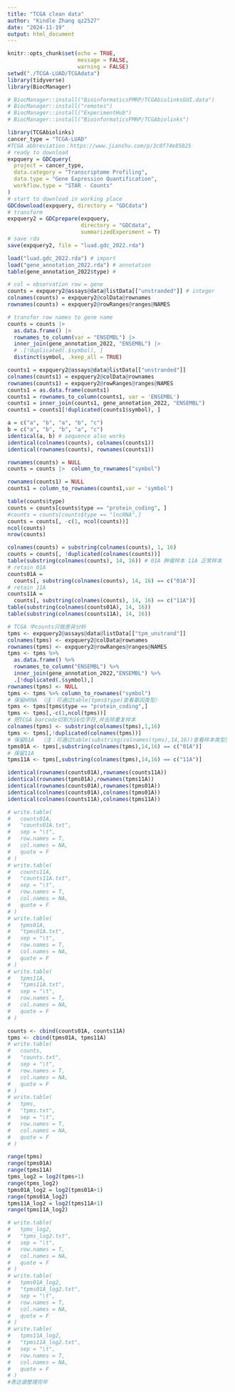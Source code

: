 ```yaml
---
title: "TCGA clean data"
author: "Kindle Zhang qz2527"
date: "2024-11-19"
output: html_document
---
```


```r
knitr::opts_chunk$set(echo = TRUE,
                      message = FALSE,
                      warning = FALSE)
setwd("./TCGA-LUAD/TCGAdata")
library(tidyverse)
library(BiocManager)
```

```r
# BiocManager::install("BioinformaticsFMRP/TCGAbiolinksGUI.data")
# BiocManager::install("remotes")
# BiocManager::install("ExperimentHub")
# BiocManager::install("BioinformaticsFMRP/TCGAbiolinks")
```

```r
library(TCGAbiolinks)
cancer_type = "TCGA-LUAD"
#TCGA abbreviation：https://www.jianshu.com/p/3c0f74e85825
# ready to download 
expquery = GDCquery(
  project = cancer_type,
  data.category = "Transcriptome Profiling",
  data.type = "Gene Expression Quantification",
  workflow.type = "STAR - Counts"
)
# start to download in working place
GDCdownload(expquery, directory = "GDCdata")
# transform 
expquery2 = GDCprepare(expquery,
                       directory = "GDCdata",
                       summarizedExperiment = T)
# save rda
save(expquery2, file = "luad.gdc_2022.rda")
```

```r
load("luad.gdc_2022.rda") # import
load("gene_annotation_2022.rda") # annotation
table(gene_annotation_2022$type) # 

# col = observation row = gene
counts = expquery2@assays@data@listData[["unstranded"]] # integer
colnames(counts) = expquery2@colData@rownames
rownames(counts) = expquery2@rowRanges@ranges@NAMES

# transfer row names to gene name
counts = counts |>
  as.data.frame() |>
  rownames_to_column(var = "ENSEMBL") |>
  inner_join(gene_annotation_2022, "ENSEMBL") |>
  # .[!duplicated(.$symbol), ]
  distinct(symbol, .keep_all = TRUE)

counts1 = expquery2@assays@data@listData[["unstranded"]]
colnames(counts1) = expquery2@colData@rownames
rownames(counts1) = expquery2@rowRanges@ranges@NAMES
counts1 = as.data.frame(counts1)
counts1 = rownames_to_column(counts1, var = 'ENSEMBL')
counts1 = inner_join(counts1, gene_annotation_2022, "ENSEMBL")
counts1 = counts1[!duplicated(counts1$symbol), ]
```

```r
a = c("a", "b", "a", "b", "c")
b = c("a", "b", "b", "a", "c")
identical(a, b) # sequence also works
identical(colnames(counts), colnames(counts1))
identical(rownames(counts), rownames(counts1))

rownames(counts) = NULL
counts = counts |>  column_to_rownames("symbol") 

rownames(counts1) = NULL 
counts1 = column_to_rownames(counts1,var = 'symbol')

table(counts$type)
counts = counts[counts$type == "protein_coding", ]
#counts = counts[counts$type == "lncRNA",]
counts = counts[, -c(1, ncol(counts))]
ncol(counts)
nrow(counts)

colnames(counts) = substring(colnames(counts), 1, 16)
counts = counts[, !duplicated(colnames(counts))]
table(substring(colnames(counts), 14, 16)) # 01A 肿瘤样本 11A 正常样本
# retain 01A
counts01A =
  counts[, substring(colnames(counts), 14, 16) == c("01A")]
# retain 11A
counts11A =
  counts[, substring(colnames(counts), 14, 16) == c("11A")]
table(substring(colnames(counts01A), 14, 16))
table(substring(colnames(counts11A), 14, 16))
```

```r
# TCGA 中counts只做差异分析
tpms <- expquery2@assays@data@listData[["tpm_unstrand"]]
colnames(tpms) <- expquery2@colData@rownames
rownames(tpms) <- expquery2@rowRanges@ranges@NAMES
tpms <- tpms %>% 
  as.data.frame() %>% 
  rownames_to_column("ENSEMBL") %>% 
  inner_join(gene_annotation_2022,"ENSEMBL") %>% 
  .[!duplicated(.$symbol),]
rownames(tpms) <- NULL
tpms <- tpms %>% column_to_rownames("symbol") 
# 保留mRNA （注：可通过table(tpms$type)查看基因类型）
tpms <- tpms[tpms$type == "protein_coding",]
tpms <- tpms[,-c(1,ncol(tpms))]
# 把TCGA barcode切割为16位字符,并去除重复样本
colnames(tpms) <- substring(colnames(tpms),1,16)
tpms <- tpms[,!duplicated(colnames(tpms))]
# 保留01A  （注：可通过table(substring(colnames(tpms),14,16))查看样本类型）
tpms01A <- tpms[,substring(colnames(tpms),14,16) == c("01A")]
# 保留11A
tpms11A <- tpms[,substring(colnames(tpms),14,16) == c("11A")]
```

```r
identical(rownames(counts01A),rownames(counts11A))
identical(rownames(tpms01A),rownames(tpms11A))
identical(rownames(counts01A),rownames(tpms01A))
identical(colnames(counts01A),colnames(tpms01A))
identical(colnames(counts11A),colnames(tpms11A))

# write.table(
#   counts01A,
#   "counts01A.txt",
#   sep = "\t",
#   row.names = T,
#   col.names = NA,
#   quote = F
# )
# write.table(
#   counts11A,
#   "counts11A.txt",
#   sep = "\t",
#   row.names = T,
#   col.names = NA,
#   quote = F
# )
# write.table(
#   tpms01A,
#   "tpms01A.txt",
#   sep = "\t",
#   row.names = T,
#   col.names = NA,
#   quote = F
# )
# write.table(
#   tpms11A,
#   "tpms11A.txt",
#   sep = "\t",
#   row.names = T,
#   col.names = NA,
#   quote = F
# )
```

```r
counts <- cbind(counts01A, counts11A)
tpms <- cbind(tpms01A, tpms11A)
# write.table(
#   counts,
#   "counts.txt",
#   sep = "\t",
#   row.names = T,
#   col.names = NA,
#   quote = F
# )
# write.table(
#   tpms,
#   "tpms.txt",
#   sep = "\t",
#   row.names = T,
#   col.names = NA,
#   quote = F
# )
```

```r
range(tpms)
range(tpms01A)
range(tpms11A)
tpms_log2 = log2(tpms+1)
range(tpms_log2)
tpms01A_log2 = log2(tpms01A+1)
range(tpms01A_log2)
tpms11A_log2 = log2(tpms11A+1)
range(tpms11A_log2)

# write.table(
#   tpms_log2,
#   "tpms_log2.txt",
#   sep = "\t",
#   row.names = T,
#   col.names = NA,
#   quote = F
# )
# write.table(
#   tpms01A_log2,
#   "tpms01A_log2.txt",
#   sep = "\t",
#   row.names = T,
#   col.names = NA,
#   quote = F
# )
# write.table(
#   tpms11A_log2,
#   "tpms11A_log2.txt",
#   sep = "\t",
#   row.names = T,
#   col.names = NA,
#   quote = F
# )
#表达谱整理完毕
```

